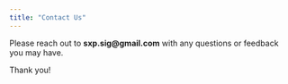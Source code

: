 ```yaml
---
title: "Contact Us"
---
```


Please reach out to **sxp.sig\@gmail.com** with any questions or feedback you may have.

Thank you!
